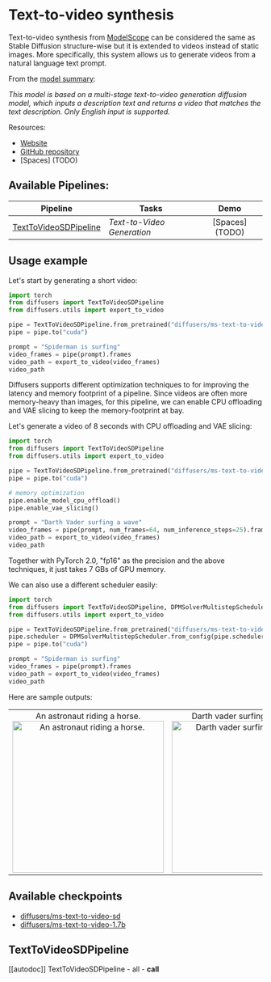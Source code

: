 <!--Copyright 2023 The HuggingFace Team. All rights reserved.

Licensed under the Apache License, Version 2.0 (the "License"); you may not use this file except in compliance with
the License. You may obtain a copy of the License at

http://www.apache.org/licenses/LICENSE-2.0

Unless required by applicable law or agreed to in writing, software distributed under the License is distributed on
an "AS IS" BASIS, WITHOUT WARRANTIES OR CONDITIONS OF ANY KIND, either express or implied. See the License for the
specific language governing permissions and limitations under the License.
-->

# Text-to-video synthesis

Text-to-video synthesis from [ModelScope](https://modelscope.cn/) can be considered the same as Stable Diffusion structure-wise but it is extended to videos instead of static images. More specifically, this system allows us to generate videos from a natural language text prompt.

From the [model summary](https://huggingface.co/damo-vilab/modelscope-damo-text-to-video-synthesis):

*This model is based on a multi-stage text-to-video generation diffusion model, which inputs a description text and returns a video that matches the text description. Only English input is supported.*

Resources:

* [Website](https://modelscope.cn/models/damo/text-to-video-synthesis/summary)
* [GitHub repository](https://github.com/modelscope/modelscope/)
* [Spaces] (TODO)

## Available Pipelines:

| Pipeline | Tasks | Demo
|---|---|:---:|
| [TextToVideoSDPipeline](https://github.com/huggingface/diffusers/blob/main/src/diffusers/pipelines/text_to_video_synthesis/pipeline_text_to_video_synth.py) | *Text-to-Video Generation* | [Spaces] (TODO)

## Usage example 

Let's start by generating a short video:

```python 
import torch
from diffusers import TextToVideoSDPipeline
from diffusers.utils import export_to_video

pipe = TextToVideoSDPipeline.from_pretrained("diffusers/ms-text-to-video-1.7b", torch_dtype=torch.float16)
pipe = pipe.to("cuda")

prompt = "Spiderman is surfing"
video_frames = pipe(prompt).frames
video_path = export_to_video(video_frames)
video_path
```

Diffusers supports different optimization techniques to for improving the latency
and memory footprint of a pipeline. Since videos are often more memory-heavy than images,
for this pipeline, we can enable CPU offloading and VAE slicing to keep the memory-footprint at bay.

Let's generate a video of 8 seconds with CPU offloading and VAE slicing:

```python
import torch
from diffusers import TextToVideoSDPipeline
from diffusers.utils import export_to_video

pipe = TextToVideoSDPipeline.from_pretrained("diffusers/ms-text-to-video-1.7b", torch_dtype=torch.float16)
pipe = pipe.to("cuda")

# memory optimization
pipe.enable_model_cpu_offload()
pipe.enable_vae_slicing()

prompt = "Darth Vader surfing a wave"
video_frames = pipe(prompt, num_frames=64, num_inference_steps=25).frames
video_path = export_to_video(video_frames)
video_path
```

Together with PyTorch 2.0, "fp16" as the precision and the above techniques, it just takes 7 GBs of GPU memory.

We can also use a different scheduler easily:

```python
import torch
from diffusers import TextToVideoSDPipeline, DPMSolverMultistepScheduler
from diffusers.utils import export_to_video

pipe = TextToVideoSDPipeline.from_pretrained("diffusers/ms-text-to-video-1.7b", torch_dtype=torch.float16)
pipe.scheduler = DPMSolverMultistepScheduler.from_config(pipe.scheduler.config)
pipe = pipe.to("cuda")

prompt = "Spiderman is surfing"
video_frames = pipe(prompt).frames
video_path = export_to_video(video_frames)
video_path
```

Here are sample outputs: 

<table>
    <tr>
        <td><center>
        An astronaut riding a horse.
        <br>
        <img src="https://huggingface.co/datasets/huggingface/documentation-images/resolve/main/diffusers/astr.gif"
            alt="An astronaut riding a horse."
            style="width: 300px;" />
        </center></td>
        <td ><center>
        Darth vader surfing in waves.
        <br>
        <img src="https://huggingface.co/datasets/huggingface/documentation-images/resolve/main/diffusers/vader.gif"
            alt="Darth vader surfing in waves."
            style="width: 300px;" />
        </center></td>
    </tr>
</table>

## Available checkpoints 

* [diffusers/ms-text-to-video-sd](https://huggingface.co/diffusers/ms-text-to-video-sd/)
* [diffusers/ms-text-to-video-1.7b](https://huggingface.co/diffusers/ms-text-to-video-1.7b)

## TextToVideoSDPipeline
[[autodoc]] TextToVideoSDPipeline
	- all
	- __call__